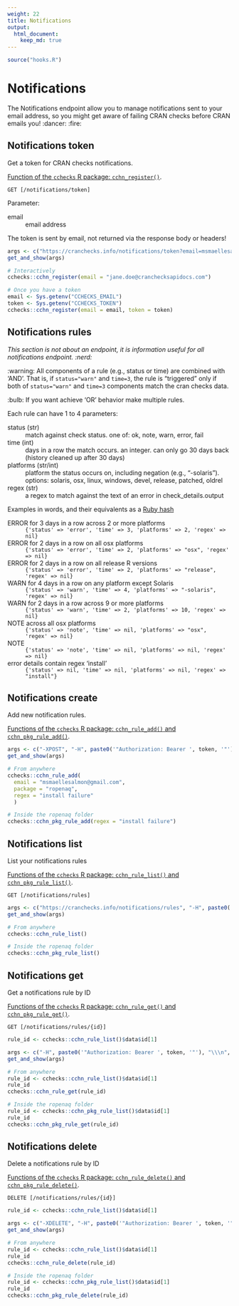 ```yaml
---
weight: 22
title: Notifications
output: 
  html_document:
    keep_md: true
---
```


```r
source("hooks.R")
```

# Notifications

The Notifications endpoint allow you to manage notifications sent to your email address, so you might get aware of failing CRAN checks before CRAN emails you! :dancer: :fire:

## Notifications token

Get a token for CRAN checks notifications.

[Function of the `cchecks` R package: `cchn_register()`](https://docs.ropensci.org/cchecks/reference/cchn_register.html).

`GET [/notifications/token]`

Parameter:

email
: email address

The token is sent by email, not returned via the response body or headers!

```r
args <- c("https://cranchecks.info/notifications/token?email=msmaellesalmon@gmail.com")
get_and_show(args)
```

```r
# Interactively
cchecks::cchn_register(email = "jane.doe@cranchecksapidocs.com")
```

```r
# Once you have a token
email <- Sys.getenv("CCHECKS_EMAIL")
token <- Sys.getenv("CCHECKS_TOKEN")
cchecks::cchn_register(email = email, token = token)
```

## Notifications rules

_This section is not about an endpoint, it is information useful for all notifications endpoint. :nerd:_

:warning: All components of a rule (e.g., status or time) are combined with 'AND'. That is,
if `status="warn"` and `time=3`, the rule is "triggered" only if both
of `status="warn"` and `time=3` components match the cran checks data.

:bulb: If you want achieve 'OR' behavior make multiple rules.

Each rule can have 1 to 4 parameters:

status (str)
: match against check status. one of: ok, note, warn, error, fail

time (int)
: days in a row the match occurs. an integer. can only go 30 days
back (history cleaned up after 30 days)

platforms (str/int)
: platform the status occurs on, including negation (e.g., "-solaris"). options:
solaris, osx, linux, windows, devel, release, patched, oldrel

regex (str)
: a regex to match against the text of an error in check_details.output

Examples in words, and their equivalents as a [Ruby hash](https://ruby-doc.org/core-2.7.0/Hash.html)

ERROR for 3 days in a row across 2 or more platforms
: `{'status' => 'error', 'time' => 3, 'platforms' => 2, 'regex' => nil}`

ERROR for 2 days in a row on all osx platforms
: `{'status' => 'error', 'time' => 2, 'platforms' => "osx", 'regex' => nil}`

ERROR for 2 days in a row on all release R versions
: `{'status' => 'error', 'time' => 2, 'platforms' => "release", 'regex' => nil}`

WARN for 4 days in a row on any platform except Solaris
: `{'status' => 'warn', 'time' => 4, 'platforms' => "-solaris", 'regex' => nil}`

WARN for 2 days in a row across 9 or more platforms
: `{'status' => 'warn', 'time' => 2, 'platforms' => 10, 'regex' => nil}`

NOTE across all osx platforms
: `{'status' => 'note', 'time' => nil, 'platforms' => "osx", 'regex' => nil}`

NOTE
: `{'status' => 'note', 'time' => nil, 'platforms' => nil, 'regex' => nil}`

error details contain regex 'install'
: `{'status' => nil, 'time' => nil, 'platforms' => nil, 'regex' => "install"}`

## Notifications create

Add new notification rules.

[Functions of the `cchecks` R package: `cchn_rule_add()` and `cchn_pkg_rule_add()`](https://docs.ropensci.org/cchecks/reference/cchn_rules.html).

```r
args <- c("-XPOST", "-H", paste0('"Authorization: Bearer ', token, '"'), "\\\n", "--data", paste0("'", '[{"package": "ropenaq", "regex": "install failure"}]', "'"), "\\\n", "https://cranchecks.info/notifications/rules")
get_and_show(args)
```

```r
# From anywhere
cchecks::cchn_rule_add(
  email = "msmaellesalmon@gmail.com",
  package = "ropenaq",
  regex = "install failure"
  )

# Inside the ropenaq folder
cchecks::cchn_pkg_rule_add(regex = "install failure")
```

## Notifications list

List your notifications rules

[Functions of the `cchecks` R package: `cchn_rule_list()` and `cchn_pkg_rule_list()`](https://docs.ropensci.org/cchecks/reference/cchn_rules.html).

`GET [/notifications/rules]`

```r
args <- c("https://cranchecks.info/notifications/rules", "-H", paste0('"Authorization: Bearer ', token, '"'))
get_and_show(args)
```

```r
# From anywhere
cchecks::cchn_rule_list()

# Inside the ropenaq folder
cchecks::cchn_pkg_rule_list()
```

## Notifications get

Get a notifications rule by ID

[Functions of the `cchecks` R package: `cchn_rule_get()` and `cchn_pkg_rule_get()`](https://docs.ropensci.org/cchecks/reference/cchn_rules.html).

`GET [/notifications/rules/{id}]`

```r
rule_id <- cchecks::cchn_rule_list()$data$id[1]
```

```r
args <- c("-H", paste0('"Authorization: Bearer ', token, '"'), "\\\n", paste0("https://cranchecks.info/notifications/rules/", rule_id))
get_and_show(args)
```

```r
# From anywhere
rule_id <- cchecks::cchn_rule_list()$data$id[1]
rule_id
cchecks::cchn_rule_get(rule_id)

# Inside the ropenaq folder
rule_id <- cchecks::cchn_pkg_rule_list()$data$id[1]
rule_id
cchecks::cchn_pkg_rule_get(rule_id)
```

## Notifications delete

Delete a notifications rule by ID

[Functions of the `cchecks` R package: `cchn_rule_delete()` and `cchn_pkg_rule_delete()`](https://docs.ropensci.org/cchecks/reference/cchn_rules.html).

`DELETE [/notifications/rules/{id}]`

```r
rule_id <- cchecks::cchn_rule_list()$data$id[1]
```

```r
args <- c("-XDELETE", "-H", paste0('"Authorization: Bearer ', token, '"'), "\\\n", paste0("https://cranchecks.info/notifications/rules/", rule_id))
get_and_show(args)
```

```r
# From anywhere
rule_id <- cchecks::cchn_rule_list()$data$id[1]
rule_id
cchecks::cchn_rule_delete(rule_id)

# Inside the ropenaq folder
rule_id <- cchecks::cchn_pkg_rule_list()$data$id[1]
rule_id
cchecks::cchn_pkg_rule_delete(rule_id)
```